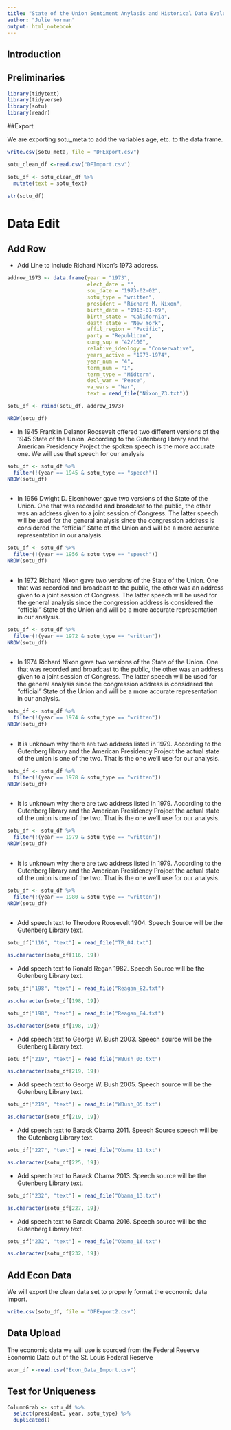 ```yaml
---
title: "State of the Union Sentiment Anylasis and Historical Data Evaluation"
author: "Julie Norman"
output: html_notebook
---
```


## Introduction 


## Preliminaries 

```r
library(tidytext)
library(tidyverse)
library(sotu)
library(readr)
```

##Export 

We are exporting sotu_meta to add the variables age, etc. to the data frame.

```r
write.csv(sotu_meta, file = "DFExport.csv")

sotu_clean_df <-read.csv("DFImport.csv")

```



```r
sotu_df <- sotu_clean_df %>%
  mutate(text = sotu_text)

str(sotu_df)
```

# Data Edit

## Add Row 
- Add Line to include Richard Nixon's 1973 address.
```r
addrow_1973 <- data.frame(year = "1973",
                          elect_date = "",
                          sou_date = "1973-02-02",
                          sotu_type = "written",
                          president = "Richard M. Nixon",
                          birth_date = "1913-01-09",
                          birth_state = "California",
                          death_state = "New York",
                          affil_region = "Pacific",
                          party = "Republican",
                          cong_sup = "42/100",
                          relative_ideology = "Conservative",
                          years_active = "1973-1974", 
                          year_num = "4",
                          term_num = "1",
                          term_type = "Midterm",
                          decl_war = "Peace",
                          va_wars = "War",
                          text = read_file("Nixon_73.txt"))

sotu_df <- rbind(sotu_df, addrow_1973)

NROW(sotu_df)

```

- In 1945 Franklin Delanor Roosevelt offered two different versions of the 1945 State of the Union. According to the Gutenberg library and the American Presidency Project the spoken speech is the more accurate one. We will use that speech for our analysis
```r
sotu_df <- sotu_df %>% 
  filter(!(year == 1945 & sotu_type == "speech"))
NROW(sotu_df)
  
```

- In 1956 Dwight D. Eisenhower gave two versions of the State of the Union. One that was recorded and broadcast to the public, the other was an address given to a joint session of Congress. The latter speech will be used for the general analysis since the congression address is considered the "official" State of the Union and will be a more accurate representation in our analysis. 
```r
sotu_df <- sotu_df %>% 
  filter(!(year == 1956 & sotu_type == "speech"))
NROW(sotu_df)
  
```

- In 1972 Richard Nixon gave two versions of the State of the Union. One that was recorded and broadcast to the public, the other was an address given to a joint session of Congress. The latter speech will be used for the general analysis since the congression address is considered the "official" State of the Union and will be a more accurate representation in our analysis. 
```r
sotu_df <- sotu_df %>% 
  filter(!(year == 1972 & sotu_type == "written"))
NROW(sotu_df)
  
```

- In 1974 Richard Nixon gave two versions of the State of the Union. One that was recorded and broadcast to the public, the other was an address given to a joint session of Congress. The latter speech will be used for the general analysis since the congression address is considered the "official" State of the Union and will be a more accurate representation in our analysis. 

```r
sotu_df <- sotu_df %>% 
  filter(!(year == 1974 & sotu_type == "written"))
NROW(sotu_df)
  
```

- It is unknown why there are two address listed in 1979. According to the Gutenberg library and the American Presidency Project the  actual state of the union is one of the two. That is the one we'll use for our analysis. 
```r
sotu_df <- sotu_df %>% 
  filter(!(year == 1978 & sotu_type == "written"))
NROW(sotu_df)
  
```

- It is unknown why there are two address listed in 1979. According to the Gutenberg library and the American Presidency Project the  actual state of the union is one of the two. That is the one we'll use for our analysis. 
```r
sotu_df <- sotu_df %>% 
  filter(!(year == 1979 & sotu_type == "written"))
NROW(sotu_df)
  
```

- It is unknown why there are two address listed in 1979. According to the Gutenberg library and the American Presidency Project the  actual state of the union is one of the two. That is the one we'll use for our analysis. 
```r
sotu_df <- sotu_df %>% 
  filter(!(year == 1980 & sotu_type == "written"))
NROW(sotu_df)
  
```

- Add speech text to Theodore Roosevelt 1904. Speech Source will be the Gutenberg Library text. 

```r
sotu_df["116", "text"] = read_file("TR_04.txt")

as.character(sotu_df[116, 19])
```


- Add speech text to Ronald Regan 1982. Speech Source will be the Gutenberg Library text. 

```r
sotu_df["198", "text"] = read_file("Reagan_82.txt")

as.character(sotu_df[198, 19])
```

```r
sotu_df["198", "text"] = read_file("Reagan_84.txt")

as.character(sotu_df[198, 19])
```

- Add speech text to George W. Bush 2003. Speech source will be the Gutenberg Library text. 

```r
sotu_df["219", "text"] = read_file("WBush_03.txt")

as.character(sotu_df[219, 19])
```

- Add speech text to George W. Bush 2005. Speech source will be the Gutenberg Library text. 

```r
sotu_df["219", "text"] = read_file("WBush_05.txt")

as.character(sotu_df[219, 19])
```

- Add speech text to Barack Obama 2011. Speech Source speech will be the Gutenberg Library text. 

```r
sotu_df["227", "text"] = read_file("Obama_11.txt")

as.character(sotu_df[225, 19])
```

- Add speech text to Barack Obama 2013. Speech source will be the Gutenberg Library text. 

```r
sotu_df["232", "text"] = read_file("Obama_13.txt")

as.character(sotu_df[227, 19])
```

- Add speech text to Barack Obama 2016. Speech source will be the Gutenberg Library text. 

```r
sotu_df["232", "text"] = read_file("Obama_16.txt")

as.character(sotu_df[232, 19])
```

## Add Econ Data

We will export the clean data set to properly format the economic data import. 

```r
write.csv(sotu_df, file = "DFExport2.csv")
```

## Data Upload

The economic data we will use is sourced from the Federal Reserve Economic Data out of the St. Louis Federal Reserve

```r
econ_df <-read.csv("Econ_Data_Import.csv")
```

## Test for Uniqueness 
```r
ColumnGrab <- sotu_df %>% 
  select(president, year, sotu_type) %>%
  duplicated()
```














